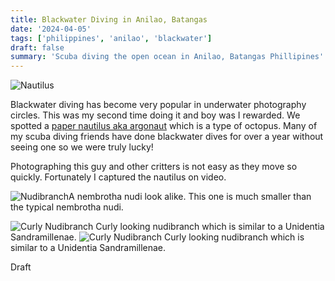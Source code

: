 ```yaml
---
title: Blackwater Diving in Anilao, Batangas
date: '2024-04-05'
tags: ['philippines', 'anilao', 'blackwater']
draft: false
summary: 'Scuba diving the open ocean in Anilao, Batangas Phillipines'
---
```


<Image
  src="/static/images/anilao-blackwater/nautilus.jpg"
  width={800}
  height={840}
  alt="Nautilus"
/>

Blackwater diving has become very popular in underwater photography circles. This was my second time doing it and boy was I rewarded. We spotted a [paper nautilus aka argonaut](https://oceanconservancy.org/blog/2020/10/05/paper-nautilus/) which is a type of octopus. Many of my scuba diving friends have done blackwater dives for over a year without seeing one so we were truly lucky!

Photographing this guy and other critters is not easy as they move so quickly. Fortunately I captured the nautilus on video.

<YouTube embedId="ls6aubV8g-k?si=r_j70S-XSi1rmqeL">

<Image src="/static/images/nudis/nembro-nudi.jpeg" width={800} height={600} alt="Nudibranch" />A
nembrotha nudi look alike. This one is much smaller than the typical nembrotha nudi.

<Image src="/static/images/nudis/curly-nudi.jpeg" width={800} height={600} alt="Curly Nudibranch" />
Curly looking nudibranch which is similar to a Unidentia Sandramillenae.

<Image src="/static/images/nudis/curly-nudi.jpeg" width={800} height={600} alt="Curly Nudibranch" />
Curly looking nudibranch which is similar to a Unidentia Sandramillenae.

Draft
